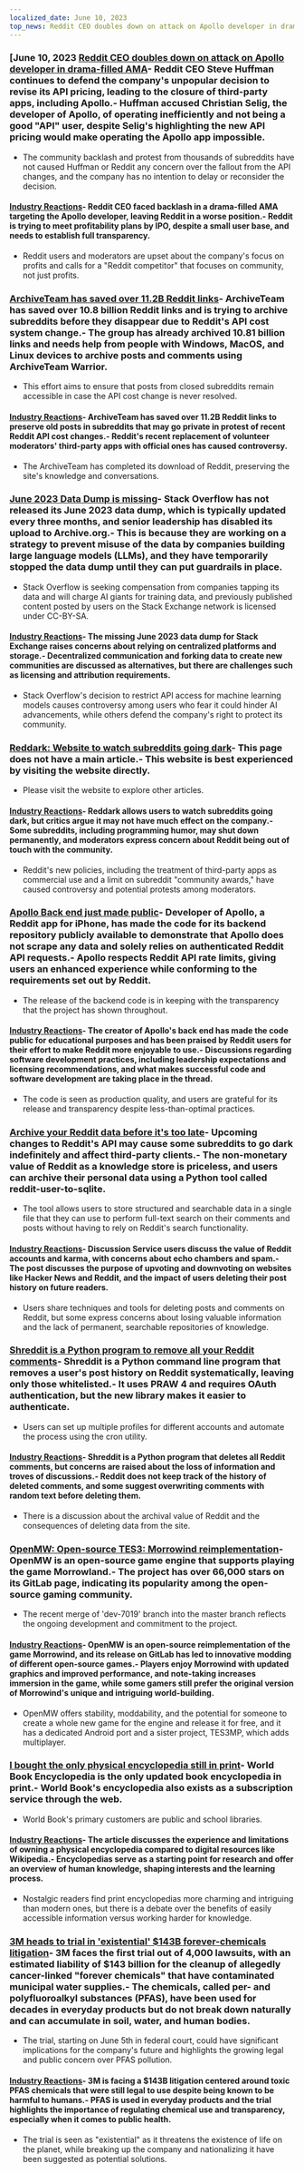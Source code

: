 ```yaml
---
localized_date: June 10, 2023
top_news: Reddit CEO doubles down on attack on Apollo developer in drama-filled AMA
---
```




<CallToAction />

<Steps>

### [June 10, 2023 [Reddit CEO doubles down on attack on Apollo developer in drama-filled AMA](https://techcrunch.com/2023/06/09/reddit-ceo-doubles-down-on-attack-on-apollo-developer-in-drama-filled-ama/)- Reddit CEO Steve Huffman continues to defend the company's unpopular decision to revise its API pricing, leading to the closure of third-party apps, including Apollo.- Huffman accused Christian Selig, the developer of Apollo, of operating inefficiently and not being a good "API" user, despite Selig's highlighting the new API pricing would make operating the Apollo app impossible.

- The community backlash and protest from thousands of subreddits have not caused Huffman or Reddit any concern over the fallout from the API changes, and the company has no intention to delay or reconsider the decision.

#### [Industry Reactions](http://news.ycombinator.com/item?id=36264232)- Reddit CEO faced backlash in a drama-filled AMA targeting the Apollo developer, leaving Reddit in a worse position.- Reddit is trying to meet profitability plans by IPO, despite a small user base, and needs to establish full transparency.

- Reddit users and moderators are upset about the company's focus on profits and calls for a "Reddit competitor" that focuses on community, not just profits.

### [ArchiveTeam has saved over 11.2B Reddit links](https://old.reddit.com/r/DataHoarder/comments/142l1i0/archiveteam_has_saved_over_108_billion_reddit/)- ArchiveTeam has saved over 10.8 billion Reddit links and is trying to archive subreddits before they disappear due to Reddit's API cost system change.- The group has already archived 10.81 billion links and needs help from people with Windows, MacOS, and Linux devices to archive posts and comments using ArchiveTeam Warrior.

- This effort aims to ensure that posts from closed subreddits remain accessible in case the API cost change is never resolved.

#### [Industry Reactions](http://news.ycombinator.com/item?id=36254172)- ArchiveTeam has saved over 11.2B Reddit links to preserve old posts in subreddits that may go private in protest of recent Reddit API cost changes.- Reddit's recent replacement of volunteer moderators' third-party apps with official ones has caused controversy.

- The ArchiveTeam has completed its download of Reddit, preserving the site's knowledge and conversations.

### [June 2023 Data Dump is missing](https://meta.stackexchange.com/a/390023/6212)- Stack Overflow has not released its June 2023 data dump, which is typically updated every three months, and senior leadership has disabled its upload to Archive.org.- This is because they are working on a strategy to prevent misuse of the data by companies building large language models (LLMs), and they have temporarily stopped the data dump until they can put guardrails in place.

- Stack Overflow is seeking compensation from companies tapping its data and will charge AI giants for training data, and previously published content posted by users on the Stack Exchange network is licensed under CC-BY-SA.

#### [Industry Reactions](http://news.ycombinator.com/item?id=36257523)- The missing June 2023 data dump for Stack Exchange raises concerns about relying on centralized platforms and storage.- Decentralized communication and forking data to create new communities are discussed as alternatives, but there are challenges such as licensing and attribution requirements.

- Stack Overflow's decision to restrict API access for machine learning models causes controversy among users who fear it could hinder AI advancements, while others defend the company's right to protect its community.

### [Reddark: Website to watch subreddits going dark](https://reddark.netlify.app/)- This page does not have a main article.- This website is best experienced by visiting the website directly.

- Please visit the website to explore other articles.

#### [Industry Reactions](http://news.ycombinator.com/item?id=36254086)- Reddark allows users to watch subreddits going dark, but critics argue it may not have much effect on the company.- Some subreddits, including programming humor, may shut down permanently, and moderators express concern about Reddit being out of touch with the community.

- Reddit's new policies, including the treatment of third-party apps as commercial use and a limit on subreddit "community awards," have caused controversy and potential protests among moderators.

### [Apollo Back end just made public](https://old.reddit.com/r/apolloapp/comments/144l6se/apollo_backend_just_made_public_the_goal_of/)- Developer of Apollo, a Reddit app for iPhone, has made the code for its backend repository publicly available to demonstrate that Apollo does not scrape any data and solely relies on authenticated Reddit API requests.- Apollo respects Reddit API rate limits, giving users an enhanced experience while conforming to the requirements set out by Reddit.

- The release of the backend code is in keeping with the transparency that the project has shown throughout.

#### [Industry Reactions](http://news.ycombinator.com/item?id=36256167)- The creator of Apollo's back end has made the code public for educational purposes and has been praised by Reddit users for their effort to make Reddit more enjoyable to use.- Discussions regarding software development practices, including leadership expectations and licensing recommendations, and what makes successful code and software development are taking place in the thread.

- The code is seen as production quality, and users are grateful for its release and transparency despite less-than-optimal practices.

### [Archive your Reddit data before it's too late](https://xavd.id/blog/post/archive-your-reddit-data/)- Upcoming changes to Reddit's API may cause some subreddits to go dark indefinitely and affect third-party clients.- The non-monetary value of Reddit as a knowledge store is priceless, and users can archive their personal data using a Python tool called reddit-user-to-sqlite.

- The tool allows users to store structured and searchable data in a single file that they can use to perform full-text search on their comments and posts without having to rely on Reddit's search functionality.

#### [Industry Reactions](http://news.ycombinator.com/item?id=36259930)- Discussion Service users discuss the value of Reddit accounts and karma, with concerns about echo chambers and spam.- The post discusses the purpose of upvoting and downvoting on websites like Hacker News and Reddit, and the impact of users deleting their post history on future readers.

- Users share techniques and tools for deleting posts and comments on Reddit, but some express concerns about losing valuable information and the lack of permanent, searchable repositories of knowledge.

### [Shreddit is a Python program to remove all your Reddit comments](https://github.com/x89/Shreddit)- Shreddit is a Python command line program that removes a user's post history on Reddit systematically, leaving only those whitelisted.- It uses PRAW 4 and requires OAuth authentication, but the new library makes it easier to authenticate.

- Users can set up multiple profiles for different accounts and automate the process using the cron utility.

#### [Industry Reactions](http://news.ycombinator.com/item?id=36257981)- Shreddit is a Python program that deletes all Reddit comments, but concerns are raised about the loss of information and troves of discussions.- Reddit does not keep track of the history of deleted comments, and some suggest overwriting comments with random text before deleting them.

- There is a discussion about the archival value of Reddit and the consequences of deleting data from the site.

### [OpenMW: Open-source TES3: Morrowind reimplementation](https://gitlab.com/OpenMW/openmw)- OpenMW is an open-source game engine that supports playing the game Morrowland.- The project has over 66,000 stars on its GitLab page, indicating its popularity among the open-source gaming community.

- The recent merge of 'dev-7019' branch into the master branch reflects the ongoing development and commitment to the project.

#### [Industry Reactions](http://news.ycombinator.com/item?id=36257963)- OpenMW is an open-source reimplementation of the game Morrowind, and its release on GitLab has led to innovative modding of different open-source games.- Players enjoy Morrowind with updated graphics and improved performance, and note-taking increases immersion in the game, while some gamers still prefer the original version of Morrowind's unique and intriguing world-building.

- OpenMW offers stability, moddability, and the potential for someone to create a whole new game for the engine and release it for free, and it has a dedicated Android port and a sister project, TES3MP, which adds multiplayer.

### [I bought the only physical encyclopedia still in print](https://arstechnica.com/culture/2023/06/rejoice-its-2023-and-you-can-still-buy-a-22-volume-paper-encyclopedia/)- World Book Encyclopedia is the only updated book encyclopedia in print.- World Book's encyclopedia also exists as a subscription service through the web.

- World Book's primary customers are public and school libraries.

#### [Industry Reactions](http://news.ycombinator.com/item?id=36256985)- The article discusses the experience and limitations of owning a physical encyclopedia compared to digital resources like Wikipedia.- Encyclopedias serve as a starting point for research and offer an overview of human knowledge, shaping interests and the learning process.

- Nostalgic readers find print encyclopedias more charming and intriguing than modern ones, but there is a debate over the benefits of easily accessible information versus working harder for knowledge.

### [3M heads to trial in 'existential' $143B forever-chemicals litigation](https://www.bloomberg.com/news/articles/2023-06-02/3m-heads-to-trial-in-existential-143-billion-pfas-litigation)- 3M faces the first trial out of 4,000 lawsuits, with an estimated liability of $143 billion for the cleanup of allegedly cancer-linked "forever chemicals" that have contaminated municipal water supplies.- The chemicals, called per- and polyfluoroalkyl substances (PFAS), have been used for decades in everyday products but do not break down naturally and can accumulate in soil, water, and human bodies.

- The trial, starting on June 5th in federal court, could have significant implications for the company's future and highlights the growing legal and public concern over PFAS pollution.

#### [Industry Reactions](http://news.ycombinator.com/item?id=36259163)- 3M is facing a $143B litigation centered around toxic PFAS chemicals that were still legal to use despite being known to be harmful to humans.- PFAS is used in everyday products and the trial highlights the importance of regulating chemical use and transparency, especially when it comes to public health.

- The trial is seen as "existential" as it threatens the existence of life on the planet, while breaking up the company and nationalizing it have been suggested as potential solutions.

</Steps>
